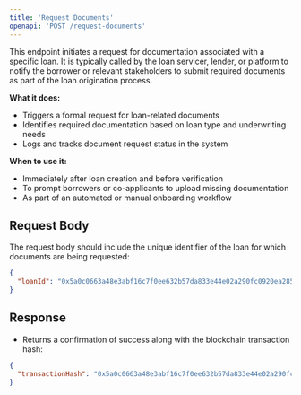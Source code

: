 ```yaml
---
title: 'Request Documents'
openapi: 'POST /request-documents'
---
```


This endpoint initiates a request for documentation associated with a specific loan. It is typically called by the loan servicer, lender, or platform to notify the borrower or relevant stakeholders to submit required documents as part of the loan origination process.

**What it does:**
- Triggers a formal request for loan-related documents
- Identifies required documentation based on loan type and underwriting needs
- Logs and tracks document request status in the system

**When to use it:**
- Immediately after loan creation and before verification
- To prompt borrowers or co-applicants to upload missing documentation
- As part of an automated or manual onboarding workflow

## Request Body

The request body should include the unique identifier of the loan for which documents are being requested:

```json
{
  "loanId": "0x5a0c0663a48e3abf16c7f0ee632b57da833e44e02a290fc0920ea2858da31f73"
}
```

## Response

- Returns a confirmation of success along with the blockchain transaction hash:

```json
{
  "transactionHash": "0x5a0c0663a48e3abf16c7f0ee632b57da833e44e02a290fc0920ea2858da31f73"
}
```
